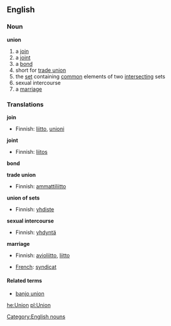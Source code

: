 ==English==

===Noun===
'''union'''

#a [[join]]
#a [[joint]]
#a [[bond]]
# short for [[trade union]]
#the [[set]] containing [[common]] elements of two [[intersect]]ing sets
#sexual intercourse
# a [[marriage]]

===Translations===
'''join'''
{{top}}
*Finnish: [[liitto]], [[unioni]]
{{mid}}
{{bottom}}

'''joint'''
{{top}}
*Finnish: [[liitos]]
{{mid}}
{{bottom}}

'''bond'''
{{top}}
{{mid}}
{{bottom}}

'''trade union'''
{{top}}
*Finnish: [[ammattiliitto]]
{{mid}}
{{bottom}}

'''union of sets'''
{{top}}
*Finnish: [[yhdiste]]
{{mid}}
{{bottom}}

'''sexual intercourse'''
{{top}}
*Finnish: [[yhdyntä]]
{{mid}}
{{bottom}}

'''marriage'''
{{top}}
*Finnish: [[avioliitto]], [[liitto]]
{{mid}}
{{bottom}}

{{checktrans}}
*[[French]]: [[syndicat]]

====Related terms====
*[[banjo union]]

[[Category:English nouns]]

[[he:Union]]
[[pl:Union]]